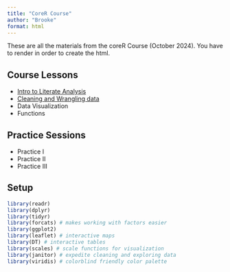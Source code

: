 ```yaml
---
title: "CoreR Course"
author: "Brooke"
format: html
---
```


These are all the materials from the coreR Course (October 2024). You have to render in order to create the html.

## Course Lessons
- [Intro to Literate Analysis](script/quick-analysis.html)
- [Cleaning and Wrangling data](script/cleaning _and_wrangling.html)
- Data Visualization
- Functions

## Practice Sessions
- Practice I
- Practice II
- Practice III

## Setup
```r
library(readr)
library(dplyr)
library(tidyr)
library(forcats) # makes working with factors easier
library(ggplot2)
library(leaflet) # interactive maps
library(DT) # interactive tables
library(scales) # scale functions for visualization
library(janitor) # expedite cleaning and exploring data
library(viridis) # colorblind friendly color palette
```





